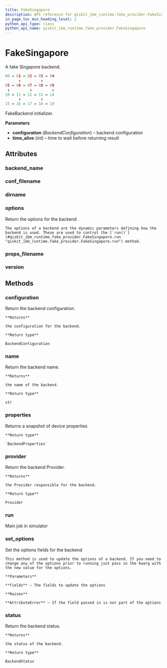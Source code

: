 ```yaml
---
title: FakeSingapore
description: API reference for qiskit_ibm_runtime.fake_provider.FakeSingapore
in_page_toc_min_heading_level: 1
python_api_type: class
python_api_name: qiskit_ibm_runtime.fake_provider.FakeSingapore
---
```


# FakeSingapore

<Class id="qiskit_ibm_runtime.fake_provider.FakeSingapore" isDedicatedPage={true} github="https://github.com/Qiskit/qiskit-ibm-runtime/tree/stable/0.20/qiskit_ibm_runtime/fake_provider/backends/singapore/fake_singapore.py#L41-L58" signature="FakeSingapore">
  A fake Singapore backend.

  ```python
  00 ↔ 01 ↔ 02 ↔ 03 ↔ 04
        ↕         ↕
  05 ↔ 06 ↔ 07 ↔ 08 ↔ 09
   ↕         ↕         ↕
  10 ↔ 11 ↔ 12 ↔ 13 ↔ 14
        ↕         ↕
  15 ↔ 16 ↔ 17 ↔ 18 ↔ 19
  ```

  FakeBackend initializer.

  **Parameters**

  *   **configuration** (*BackendConfiguration*) – backend configuration
  *   **time\_alive** (*int*) – time to wait before returning result

  ## Attributes

  ### backend\_name

  <Attribute id="qiskit_ibm_runtime.fake_provider.FakeSingapore.backend_name" name="backend_name" attributeValue="= 'fake_singapore'" />

  ### conf\_filename

  <Attribute id="qiskit_ibm_runtime.fake_provider.FakeSingapore.conf_filename" name="conf_filename" attributeValue="= 'conf_singapore.json'" />

  ### dirname

  <Attribute id="qiskit_ibm_runtime.fake_provider.FakeSingapore.dirname" name="dirname" attributeValue="= '/home/runner/work/qiskit-ibm-runtime/qiskit-ibm-runtime/qiskit_ibm_runtime/fake_provider/backends/singapore'" />

  ### options

  <Attribute id="qiskit_ibm_runtime.fake_provider.FakeSingapore.options" name="options">
    Return the options for the backend

    The options of a backend are the dynamic parameters defining how the backend is used. These are used to control the [`run()`](#qiskit_ibm_runtime.fake_provider.FakeSingapore.run "qiskit_ibm_runtime.fake_provider.FakeSingapore.run") method.
  </Attribute>

  ### props\_filename

  <Attribute id="qiskit_ibm_runtime.fake_provider.FakeSingapore.props_filename" name="props_filename" attributeValue="= 'props_singapore.json'" />

  ### version

  <Attribute id="qiskit_ibm_runtime.fake_provider.FakeSingapore.version" name="version" attributeValue="= 1" />

  ## Methods

  ### configuration

  <Function id="qiskit_ibm_runtime.fake_provider.FakeSingapore.configuration" name="configuration" signature="configuration()">
    Return the backend configuration.

    **Returns**

    the configuration for the backend.

    **Return type**

    BackendConfiguration
  </Function>

  ### name

  <Function id="qiskit_ibm_runtime.fake_provider.FakeSingapore.name" name="name" signature="name()">
    Return the backend name.

    **Returns**

    the name of the backend.

    **Return type**

    str
  </Function>

  ### properties

  <Function id="qiskit_ibm_runtime.fake_provider.FakeSingapore.properties" name="properties" github="https://github.com/Qiskit/qiskit-ibm-runtime/tree/stable/0.20/qiskit_ibm_runtime/fake_provider/fake_qasm_backend.py#L44-L48" signature="properties()">
    Returns a snapshot of device properties

    **Return type**

    `BackendProperties`
  </Function>

  ### provider

  <Function id="qiskit_ibm_runtime.fake_provider.FakeSingapore.provider" name="provider" signature="provider()">
    Return the backend Provider.

    **Returns**

    the Provider responsible for the backend.

    **Return type**

    Provider
  </Function>

  ### run

  <Function id="qiskit_ibm_runtime.fake_provider.FakeSingapore.run" name="run" github="https://github.com/Qiskit/qiskit-ibm-runtime/tree/stable/0.20/qiskit_ibm_runtime/fake_provider/fake_backend.py#L545-L574" signature="run(run_input, **kwargs)">
    Main job in simulator
  </Function>

  ### set\_options

  <Function id="qiskit_ibm_runtime.fake_provider.FakeSingapore.set_options" name="set_options" signature="set_options(**fields)">
    Set the options fields for the backend

    This method is used to update the options of a backend. If you need to change any of the options prior to running just pass in the kwarg with the new value for the options.

    **Parameters**

    **fields** – The fields to update the options

    **Raises**

    **AttributeError** – If the field passed in is not part of the options
  </Function>

  ### status

  <Function id="qiskit_ibm_runtime.fake_provider.FakeSingapore.status" name="status" signature="status()">
    Return the backend status.

    **Returns**

    the status of the backend.

    **Return type**

    BackendStatus
  </Function>
</Class>

